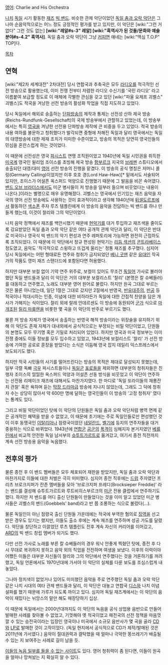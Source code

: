 [[영어]]: Charlie and His Orchestra

[[나치]] [[독일]] 시기 활동한 [[재즈]] [[빅 밴드]]. 비슷한 관제 악단이었던 [[독일 춤과 오락 악단]]은 그나마 순음악적으로는 어느 정도 긍정적인 평가를 받고 있지만, 이 악단은 [wiki:"그런 거 없다" 그런 것도 없는] '''[wiki:"레알#s-3" 레알] [wiki:"흑역사가 된 것들/문화와 예술 분야#s-4.2" 흑역사]'''. 독일 춤과 오락 악단이 그냥 [[커피]]면 얘네는 [wiki:"맥심 T.O.P" TOP]다.

[[목차]]

== 연혁 ==
[wiki:"제2차 세계대전" 2차대전] 당시 연합국과 추축국은 모두 [[라디오]]를 적극적인 선전 방송으로 활용했는데, 이미 전쟁 전부터 저렴한 라디오 수신기를 '국민 라디오' 라고 이름붙여 보급할 정도로 이 매체에 각별한 관심을 갖고 있던 [wiki:"파울 요제프 괴벨스" 괴벨스]도 적국을 겨냥한 선전 방송의 활성화 작업을 직접 지도하고 있었다.

당시 독일에서 해외로 송출하는 [[단파방송]]의 제작과 통제는 선전성 산하 제국 방송(Reichs-Rundfunk-Gesellschaft)의 국제 방송부에서 관할하고 있었는데, 이 방송부에서는 특히 [[영국]]을 겨냥한 선전용 단파방송 제작에 큰 비중을 두고 있었다. 적국 방송의 내용 여하를 불문하고 청취했다가 발각되면 중형에 처해진 독일과 달리 영국에서는 독일의 대영방송에 대한 제재 조치가 미미한 수준이었고, 방송의 목적은 당연히 영국인들의 민심을 혼란스럽게 하는 것이었다.

이 때문에 선전성은 영국 [[파시스트]] 연맹 조직원이었고 1940년에 독일 시민권을 취득한 [[미국]]계 영국인 윌리엄 조이스를 초빙해 제국 방송 [[함부르크]] 지국의 [[브레멘]] 스튜디오에서 송출되던 대영/대미 [[영어]] 선전 방송의 진행을 맡겼다. 이 방송의 공식 명칭은 저머니 콜링(Germany Calling)이었지만 이후 호호 경(Lord Haw-Haw)[* 밑에서도 서술되어 있지만, 조이스가 어설픈 옥스퍼드 억양으로 진행했기 때문에 그 발음을 비꼰 속어였다. [[밴드 오브 브라더스]]에서도 미군 병사들이 저 방송을 일부러 들으며 비웃었다는 내용이 나온다.]이라는 별명으로 매우 유명해졌다. 괴벨스는 영국에서 인기있는 재즈 음악을 자국의 영어 선전 방송에도 사용하는 것이 효과적이라고 생각해 1940년에 [[뒤셀도르프]]에서 활동하던 [[색소폰]] 주자 루츠 템플린에게 이 방송의 음악을 전담하는 빅 밴드를 하나 만들게 했는데, 이것이 찰리와 그의 악단이었다.

나치 음악 정책에서 재즈를 백안시했기 때문에 [[현악기]]를 대거 투입하고 재즈색을 줄이도록 강요받았던 독일 춤과 오락 악단 같은 여타 공개적 관제 악단과 달리, 이 악단은 반대로 미국이나 영국식 빅 밴드의 악기 편성과 연주 레퍼토리에 가능하면 완전히 근접하도록 조직되었다. 이 때문에 이 악단에서 정규 편성된 현악기는 [[리듬 섹션]]의 [[콘트라베이스]] 정도였고, 음악도 '적극적으로 스윙하고 뜨겁게 울리는' 정통 재즈를 추구했다. 심지어 당시 독일에서는 어떤 형태로든 연주와 청취가 금지되었던 [[베니 굿맨]] 같은 [[유대인]] 작곡가의 작품도 영미 재즈 스탠더드에 포함된다면 허용했다.

하지만 대부분 보컬 없이 기악 연주 위주로, 보컬이 있어도 무조건 [[독일어]] 가사로 불러야 했던 독일 밴드들과 달리 이 악단은 거의 대부분 보컬리스트 '찰리' (본명은 칼 슈베들러)를 대동하고 연주했고, 노래도 대부분 영어 원어로 불렀다. 하지만 원곡 그대로 부르는 것은 물론 아니었는데, 일단 1절은 그대로 갔지만 2절에서 반영국, [[반유대주의]], [[반공]] 등 적국이나 적대시하는 인종, 이념에 대한 비하라든가 독일에 대한 간접적 찬양을 담은 개사가 가해지는 식이었다. 찰리 외에 랄레 안데르센도 이 방송에 동원되어 [[군가]] 식으로 [[마개조]]된 [[릴리 마를렌]]을 비롯한 몇 곡을 이 악단의 반주로 부르기도 했다.

물론 저 방송 자체가 영국에서 송출하는 반영국 해적 방송이라는 위장술을 유지하기 위해 이 악단도 존재 자체가 대내외에서 공식적으로는 부정되는 비밀 악단이었고, 단원들의 본명도 모두 무기명 혹은 기밀로 처리되어 있었다. 하지만 영국과 미국 정보부는 이미 전쟁 중에도 이들 정보를 모두 입수하고 있었고, 1943년에 보컬리스트 '찰리' 가 선전 방송에 기여한 공로로 훈장을 받았다는 소식은 이듬해 영국 잡지 데일리 익스프레스에서 보도되기도 했다.

하지만 적국 시민들의 사기를 떨어뜨린다는 방송의 목적은 제대로 달성되지 못했는데, 일부 극렬 독빠 [[극우]] 파시스트들이나 [[독일군]] [[포로]]들을 제외하면 대부분의 청취자들은 진행자 조이스의 띨띨한 옥스퍼드 억양과 어설픈 선동 방식을 비웃었고 이 악단이 연주하는 선전용 리메이크 재즈에 대해서도 마찬가지였다. 한 마디로 '독일 또라이들의 재롱잔치 관찰' 혹은 욕하며 듣는 [[막장 드라마]]급 방송에 지나지 않았는데, 그래도 그 덕에 청취자 수는 상당히 많아서 약 600만 명에 달하는 영국인들이 이 방송의 '고정 청취자' 였다는 통계도 있다.

그리고 비밀 악단이었던 탓에 이 악단의 단원들은 독일 춤과 오락 악단처럼 병역 면제 같은 공개적인 혜택을 받을 수 없었고, 이 때문에 초기에는 주로 독일인들로만 편성했던 것이 이후 동맹국인 [[이탈리아]]나 점령국이었던 [[네덜란드]], [[벨기에]] 등지의 연주자들을 대거 중용하는 식으로 바뀌었다. 1943년에 [[연합군]] [[공군]]의 [[폭격]]이 심해지자 본거지였던 [[베를린]]에서 비교적 안전한 독일 남서부의 [[슈투트가르트]]로 옮겨갔고, 여기서 종전 직전까지 계속 선전 방송용 음악을 녹음했다.

== 전후의 평가 ==
물론 종전 후 이 밴드 멤버들은 모두 체포되어 재판을 받았지만, 독일 춤과 오락 악단과 마찬가지로 이들에 대한 처벌은 극히 미미했다. 심지어 종전 직후에는 [[드럼]] 주자였던 프리츠 브로크지퍼가 잔존 멤버들을 모아 '브로크지퍼 프레디(Brocksieper Freddie)' 라는 밴드를 결성해 슈투트가르트와 루트비히스부르크의 [[미군]] 전용 클럽에서 연주하기도 했다. 하지만 저 밴드를 어디 출신 단원들이 만들었다는 것을 이미 알고 있었던 미군 병사들은 괴벨스의 밴드(Goebbels' band)라고 반 쯤 조롱하는 식으로 불렀다(...).

물론 독일인이 아닌 점령국 출신 단원들 가운데에는 적국에 부역한 혐의로 [[징역]]을 선고받은 경우도 있기는 했지만, 이들도 출소 후에는 계속 재즈를 연주하며 성공 가도를 달렸다. 악단을 창단하고 이끌었던 루츠 템플린도 전후 계속 자신의 커리어를 이어갔고, [[ARD]]의 빅 밴드 창립 멤버가 되기도 했다.

다만 선전 가사로 노래를 부른 칼 슈베들러의 경우 워낙 안좋게 찍혔던 탓에, 종전 후 다시 무대로 복귀하지 못하고 음악 외의 직업을 전전하며 여생을 보냈다. 이후의 이력이야 어쨌든 이들은 대부분 자신들이 찰리와 그의 악단에서 연주했다는 것을 거론하기를 꺼려했고, 독일 언론에서도 1970년대에 가서야 이 악단의 실체를 다룬 보도를 조심스럽게 내놓았다.

그나마 정치색이 없었거나 있어도 미미했던 음악을 주로 연주했던 독일 춤과 오락 악단 같은 나치 시대의 여타 관제 밴드들과 달리, 이 악단은 대놓고 연합국 [[디스]]와 나치 이념 설파를 했기 때문에 가루가 되도록 까이고 있다. 심지어 독일 재즈계에서는 이 악단의 음악이 재밌다는 뉘앙스의 말만 해도 매장당하기 십상.

이 때문에 독일에서는 2000년대까지도 이 악단의 녹음을 공식 상업용 음반으로 만들어 발매한 사례를 찾아볼 수 없었고, 기껏해야 옛 적국이었고 패전국의 선전 정책을 마음껏 깔 수 있는 승전국이라는 입장인 영국이나 미국에서 소규모 음반사가 몇 곡을 골라 [[CD]]와 [[LP]]로 발매한 것이 고작이었다. (독일 현지에서 공식적으로 CD가 제작/발매된 것은 2011년에 가서였다.) 음악이 절대권력과 결탁했을 때 얼마나 극악한 똥쓰레기가 배출될 수 있는 지 보여주는 사례로 길이 남을 듯.

[http://blog.wfmu.org/freeform/2005/03/charlie_and_his.html 이들의 녹음 일부를 들을 수 있는 사이트]도 있다. 영어 청취력이 좀 된다면, 이들이 원곡을 얼마나 망쳐놨는 지 확실히 알 수 있다.
